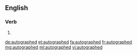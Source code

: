 ==English==

===Verb===
{{head|en}}

# {{en-past of|autograph}}

[[de:autographed]]
[[et:autographed]]
[[fa:autographed]]
[[fr:autographed]]
[[mg:autographed]]
[[ml:autographed]]
[[vi:autographed]]